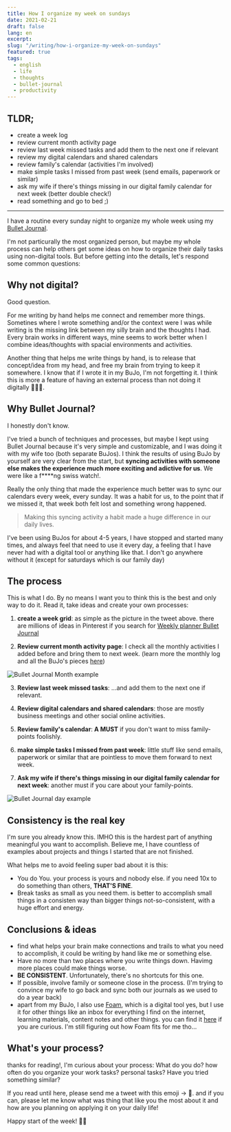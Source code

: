```yaml
---
title: How I organize my week on sundays
date: 2021-02-21
draft: false
lang: en
excerpt:
slug: "/writing/how-i-organize-my-week-on-sundays"
featured: true
tags:
  - english
  - life
  - thoughts
  - bullet-journal
  - productivity
---
```


## TLDR;

- create a week log
- review current month activity page
- review last week missed tasks and add them to the next one if relevant
- review my digital calendars and shared calendars
- review family's calendar (activities I'm involved)
- make simple tasks I missed from past week (send emails, paperwork or similar)
- ask my wife if there's things missing in our digital family calendar for next week (better double check!)
- read something and go to bed ;)

---

I have a routine every sunday night to organize my whole week using my [Bullet Journal](https://bulletjournal.com/).

<Tweet tweetLink="hhg2288/status/1363599084163072002" />

I'm not particurally the most organized person, but maybe my whole process can help others get some ideas on how to organize their daily tasks using non-digital tools. But before getting into the details, let's respond some common questions:

## Why not digital?

Good question.

For me writing by hand helps me connect and remember more things. Sometines where I wrote something and/or the context were I was while writing is the missing link between my silly brain and the thoughts I had. Every brain works in different ways, mine seems to work better when I combine ideas/thoughts with spacial environments and activities.

Another thing that helps me write things by hand, is to release that concept/idea from my head, and free my brain from trying to keep it somewhere. I know that if I wrote it in my BuJo, I'm not forgetting it. I think this is more a feature of having an external process than not doing it digitally 🤷🏼‍♂️.

## Why Bullet Journal?

I honestly don't know.

I've tried a bunch of techniques and processes, but maybe I kept using Bullet Journal because it's very simple and customizable, and I was doing it with my wife too (both separate BuJos). I think the results of using BuJo by yourself are very clear from the start, but **syncing activities with someone else makes the experience much more exciting and adictive for us**. We were like a f\*\*\*\*ng swiss watch!.

Really the only thing that made the experience much better was to sync our calendars every week, every sunday. It was a habit for us, to the point that if we missed it, that week both felt lost and something wrong happened.

> Making this syncing activity a habit made a huge difference in our daily lives.

I've been using BuJos for about 4-5 years, I have stopped and started many times, and always feel that need to use it every day, a feeling that I have never had with a digital tool or anything like that. I don't go anywhere without it (except for saturdays which is our family day)

## The process

This is what I do. By no means I want you to think this is the best and only way to do it. Read it, take ideas and create your own processes:

1. **create a week grid**: as simple as the picture in the tweet above. there are millions of ideas in Pinterest if you search for [Weekly planner Bullet Journal](https://www.pinterest.es/search/pins/?rs=ac&len=2&q=weekly%20planner%20bullet%20journal&eq=Weekly%20planner%20Bullet%20Journal&etslf=2660&term_meta[]=weekly%7Cautocomplete%7C0&term_meta[]=planner%7Cautocomplete%7C0&term_meta[]=bullet%7Cautocomplete%7C0&term_meta[]=journal%7Cautocomplete%7C0)

2. **Review current month activity page**: I check all the monthly activities I added before and bring them to next week. (learn more the monthly log and all the BuJo's pieces [here](https://bulletjournal.com/pages/learn))

![Bullet Journal Month example](./bujo-month.jpg)

3. **Review last week missed tasks**: ...and add them to the next one if relevant.

4. **Review digital calendars and shared calendars**: those are mostly business meetings and other social online activities.

5. **Review family's calendar**: **A MUST** if you don't want to miss family-points foolishly.
6. **make simple tasks I missed from past week**: little stuff like send emails, paperwork or similar that are pointless to move them forward to next week.
7. **Ask my wife if there's things missing in our digital family calendar for next week**: another must if you care about your family-points.

![Bullet Journal day example](./bujo-day.jpg)

## Consistency is the real key

I'm sure you already know this. IMHO this is the hardest part of anything meaningful you want to accomplish. Believe me, I have countless of examples about projects and things I started that are not finished.

What helps me to avoid feeling super bad about it is this:

- You do You. your process is yours and nobody else. if you need 10x to do something than others, **THAT'S FINE**.
- Break tasks as small as you need them. is better to accomplish small things in a consisten way than bigger things not-so-consistent, with a huge effort and energy.

## Conclusions & ideas

- find what helps your brain make connections and trails to what you need to accomplish, it could be writing by hand like me or something else.
- Have no more than two places where you write things down. Havimg more places could make things worse.
- **BE CONSISTENT**. Unfortunately, there's no shortcuts for this one.
- If possible, involve family or someone close in the process. (I'm trying to convince my wife to go back and sync both our journals as we used to do a year back)
- apart from my BuJo, I also use [Foam](https://foambubble.github.io/foam/), which is a digital tool yes, but I use it for other things like an inbox for everything I find on the internet, learning materials, content notes and other things. you can find it [here](https://horacioh.github.io/braindump/) if you are curious. I'm still figuring out how Foam fits for me tho...

## What's your process?

thanks for reading!, I'm curious about your process: What do you do? how often do you organize your work tasks? personal tasks? Have you tried something similar?

If you read until here, please send me a tweet with this emoji -> 🌱. and if you can, please let me know what was thing that like you the most about it and how are you planning on applying it on your daily life!

Happy start of the week! 💪🏼
